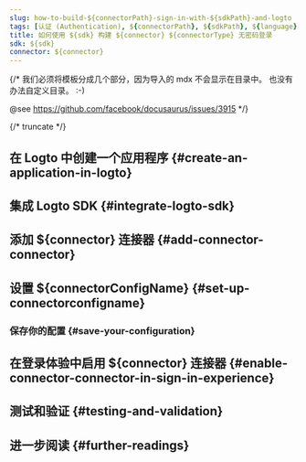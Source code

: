 ```yaml
---
slug: how-to-build-${connectorPath}-sign-in-with-${sdkPath}-and-logto
tags: [认证 (Authentication), ${connectorPath}, ${sdkPath}, ${language}, 无密码登录, 登录, 登录]
title: 如何使用 ${sdk} 构建 ${connector} ${connectorType} 无密码登录
sdk: ${sdk}
connector: ${connector}
---
```


{/*
  我们必须将模板分成几个部分，因为导入的 mdx 不会显示在目录中。
  也没有办法自定义目录。 :-)

  @see https://github.com/facebook/docusaurus/issues/3915
*/}



{/* truncate */}

<Intro connector={connector} sdk="${sdk}" link="${sdkOfficialLink}" />

## 在 Logto 中创建一个应用程序 \{#create-an-application-in-logto}

<CreateApplication type="${appType}" framework="${framework}" />

## 集成 Logto SDK \{#integrate-logto-sdk}

<IntegrateSdk />

## 添加 ${connector} 连接器 \{#add-connector-connector}

<AddPasswordlessConnector
  connector={connector}
  connectorType="${connectorType}"
  passwordlessSignUpIdentifier="${passwordlessSignUpIdentifier}"
/>

## 设置 ${connectorConfigName} \{#set-up-connectorconfigname}

<ConnectorGuide />

### 保存你的配置 \{#save-your-configuration}

<SaveYourConfiguration connector={connector} />

## 在登录体验中启用 ${connector} 连接器 \{#enable-connector-connector-in-sign-in-experience}

<EnablePasswordlessConnector
  connectorType="${connectorType}"
  passwordlessSignUpIdentifier="${passwordlessSignUpIdentifier}"
/>

## 测试和验证 \{#testing-and-validation}

<TestingAndValidation connector={connector} sdk="${sdk}" />

## 进一步阅读 \{#further-readings}

<FurtherReadings />